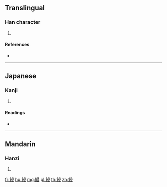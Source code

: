 {{character info/new}}
==Translingual==

===Han character===
{{Han char|rn=195|rad=魚|as=07|sn=18|four=|canj=NFSME}}

# {{defn|Han|sort=魚07}}

====References====
* {{Han ref|kx=1470.230|dkj=46158|hdz=74693.090|uh=9BBC|ud=39868}}

----

==Japanese==

===Kanji===
{{ja-kanji|grade=|rs=魚07}}

# {{defn|lang=ja|sort=魚07}}

====Readings====
* {{ja-readings|on=[[しん]] (shin)|kun=}}

----

==Mandarin==

===Hanzi===
{{cmn-hanzi|pin=[[qīn]] ([[qin1]])|wg=ch'in<sup>1</sup>}}

# {{defn|lang=cmn|sort=魚07}}

[[fr:鮼]]
[[hu:鮼]]
[[mg:鮼]]
[[pl:鮼]]
[[th:鮼]]
[[zh:鮼]]